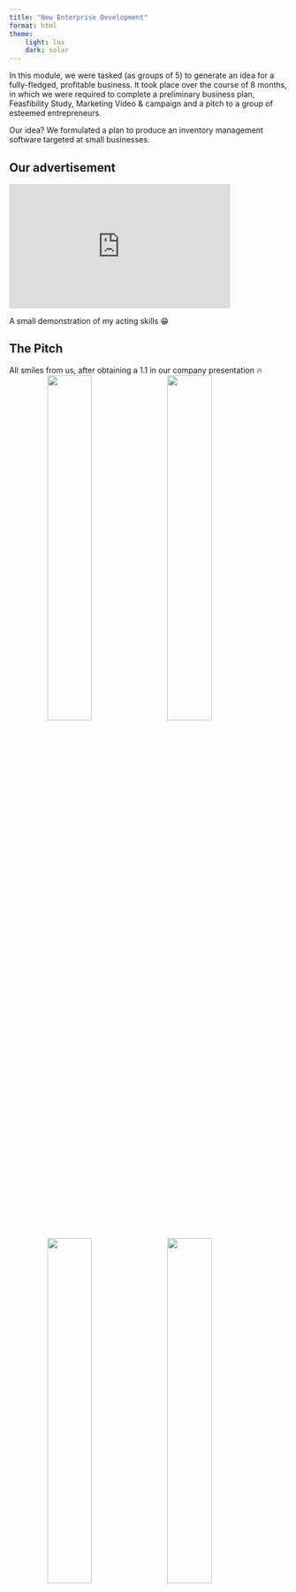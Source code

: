 ```yaml
---
title: "New Enterprise Development"
format: html
theme: 
    light: lux
    dark: solar
---
```


In this module, we were tasked (as groups of 5) to generate an idea for a fully-fledged, profitable business. It took place over the course of 8 months, in which we were required to complete a preliminary business plan, Feasfibility Study, Marketing Video & campaign and a pitch to a group of esteemed entrepreneurs.

Our idea? We formulated a plan to produce an inventory management software targeted at small businesses.




## Our advertisement

<iframe width="400" height="225" src="https://youtu.be/nD09SsHBDSs" frameborder="0" allowfullscreen></iframe>

A small demonstration of my acting skills 😁




## The Pitch

All smiles from us, after obtaining a 1.1 in our company presentation 🔥
![](Images/StockPath_(inside).jpg){style="float: right; margin-right: 1rem; width: 40%;"}
![](Images/StockPath_Outside.jpg){style="float: right; margin-right: 1rem; width: 40%;"}
![](Images/StockPath_signs.jpg){style="float: right; margin-right: 1rem; width: 40%;"}
![](Images/StockPath_leaflets.jpg){style="float: right; margin-right: 1rem; width: 40%;"}




